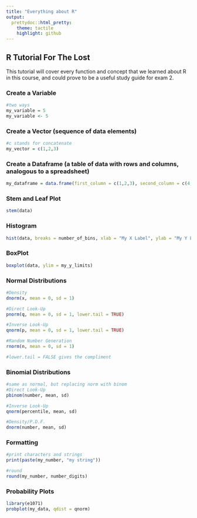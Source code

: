 ```yaml
---
title: "Everything about R"
output:
  prettydoc::html_pretty:
    theme: tactile
    highlight: github
---
```


## R Tutorial For The Lost
  
This tutorial will cover every function and concept that we learned about R in this course, and could prove to be a useful study guide for exam 2. 
  
### Create a Variable

```r
#two ways
my_variable = 5
my_variable <- 5
```

### Create a Vector (sequence of data elements)

```r
#c stands for concatenate
my_vector = c(1,2,3)
```

### Create a Dataframe (a table of data with rows and columns, analogous to a spreadsheet)

```r
my_dataframe = data.frame(first_column = c(1,2,3), second_column = c(4,5,6))

```

### Stem and Leaf Plot
```r
stem(data)
```
### Histogram
```r
hist(data, breaks = number_of_bins, xlab = "My X Label", ylab = "My Y Label", main = "Graph Title")
```

### BoxPlot
```r
boxplot(data, ylim = my_y_limits)
```

### Normal Distributions
```r
#Density
dnorm(x, mean = 0, sd = 1)

#Direct Look-Up
pnorm(q, mean = 0, sd = 1, lower.tail = TRUE)

#Inverse Look-Up
qnorm(p, mean = 0, sd = 1, lower.tail = TRUE)

#Random Number Generation
rnorm(n, mean = 0, sd = 1)

#lower.tail = FALSE gives the compliment
```

### Binomial Distributions
```r
#same as normal, but replacing norm with binom
#Direct Look-Up
pbinom(number, mean, sd)

#Inverse Look-Up
qnorm(percentile, mean, sd)

#Density/P.D.F.
dnorm(number, mean, sd)
```
  
### Formatting

```r
#print characters and strings
print(paste(my_number, "my string"))

#round
round(my_number, number_digits)
```

### Probability Plots

```r
library(e1071)
probplot(my_data, qdist = qnorm)
```

